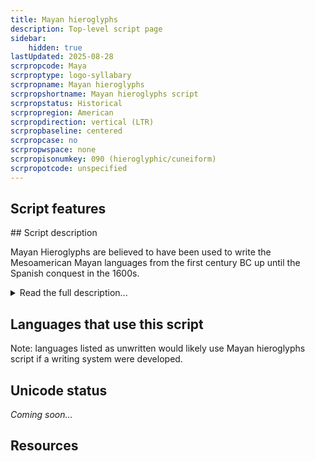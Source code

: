 ```yaml
---
title: Mayan hieroglyphs
description: Top-level script page
sidebar:
    hidden: true
lastUpdated: 2025-08-28
scrpropcode: Maya
scrproptype: logo-syllabary
scrpropname: Mayan hieroglyphs
scrpropshortname: Mayan hieroglyphs script
scrpropstatus: Historical
scrpropregion: American
scrpropdirection: vertical (LTR)
scrpropbaseline: centered
scrpropcase: no
scrpropwspace: none
scrpropisonumkey: 090 (hieroglyphic/cuneiform)
scrpropotcode: unspecified
---
```



## Script features

<ScriptInfo />
## Script description

Mayan Hieroglyphs are believed to have been used to write the Mesoamerican Mayan languages from the first century BC up until the Spanish conquest in the 1600s.

<details>
<summary>Read the full description...</summary>It was used in Southern Mexico, Guatemala and Belize. The script is a logosyllabary; each symbol represented either a morpheme (a word or a meaningful part of a word), or a phonetic syllable. It is thought that the script was originally logographic, but that many of the symbols used for writing monosyllabic words ending in a vowel or a weak consonant came to represent the phonetic elements of those words independent of their meaning, and were later used in a phonetic way to represent units of sound as well as units of meaning. In terms of shape, the symbols comprise abstract forms, human heads - often faces in profile - and hands, and parts of animal bodies

The Mayan script consists in total of more than one thousand different symbols. Some sounds or words can be written using a number of different symbols (allographs), and, conversely, some symbols can have numerous different pronunciations or meanings. In addition, many symbols were used only during a specific time period or in a certain location. Thus, there were likely never more than 500 symbols in use at any given time.

The Mayan symbols which are read as phonetic elements represent either a bare vowel or a consonant+vowel syllable. This is not perfectly suited to the Mayan languages, as most spoken syllables end in a consonant, and may also contain consonant clusters within the word. Sometimes, the final consonant is left unwritten. In other cases, a synharmony rule is applied, according to which CVC syllables are represented using two symbols, each representing a CV-syllable. In the reading, the second vowel is silent. The rule also dictated that the symbol for the second CV syllable must contain a vowel which matched the vowel of the first syllable, even though it remained unspoken. This is known as an echo vowel.

Symbols were classified according to their size and position as either main symbols or affixes. Logographs and phonetic symbols were often used in combination; the phonetic symbols formed a complement to the logograph to further clarify the word's pronunciation and meaning. The ways in which symbols could be combined were very flexible; two symbols could overlap or be conflated with one another, or one symbol was shrunk and placed inside another as an infix.

As well as logographic and phonetic symbols, there is another class of symbols called semantograms. These are not pronounced aloud, but serve either to disambiguate symbols with more than one possible interpretation, or to identify the class to which a particular word belongs. Diacritics are used, most notably a pair of dots which indicates repetition of a syllable.

Mayan texts were generally written from left to right in columns two symbols wide.

Since Mayan writing came to the attention of the wider world in the 1560s, numerous attempts have been made to decipher it. These were largely unsuccessful until Yuri Knorosov demonstrated the phonetic aspect of symbols that were previously believed to be logographic, and also identified the vowel harmony rules governing the representation of final consonants. Since his work was published in the 1950s about 80% of Mayan texts have been deciphered, relating to community matters such as birth, death and marriage, as well as historical records of warfare and rulers, and royal deeds.
</details>

## Languages that use this script

Note: languages listed as unwritten would likely use Mayan hieroglyphs script if a writing system were developed.

<WsList script='Maya' wsMax='5' />

## Unicode status

_Coming soon..._

## Resources

<ScriptResources detailSummary='seemore' />

